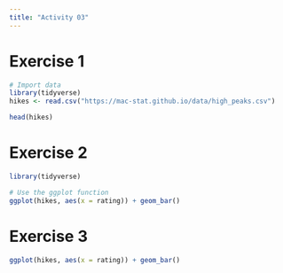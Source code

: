 ```yaml
---
title: "Activity 03"
---
```


# Exercise 1
```r
# Import data
library(tidyverse)
hikes <- read.csv("https://mac-stat.github.io/data/high_peaks.csv")

head(hikes)
```
# Exercise 2
```r
library(tidyverse)

# Use the ggplot function
ggplot(hikes, aes(x = rating)) + geom_bar()
```
# Exercise 3
```r
ggplot(hikes, aes(x = rating)) + geom_bar()
```

